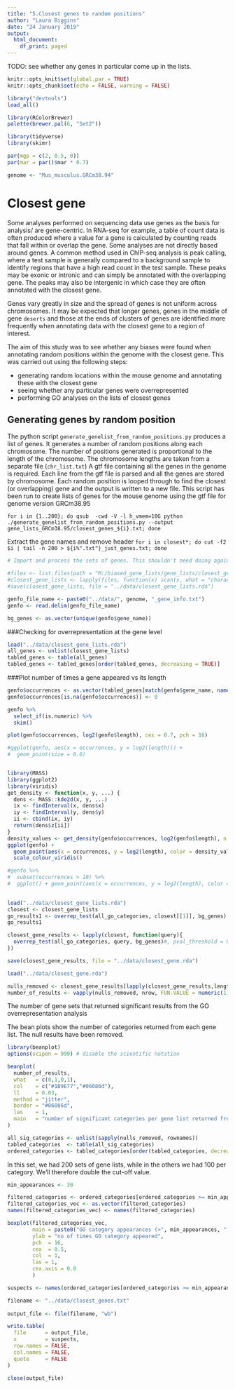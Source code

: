---
title: "5.Closest genes to random positions"
author: "Laura Biggins"
date: "24 January 2019"
output:
  html_document:
    df_print: paged
---

TODO: see whether any genes in particular come up in the lists.

```{r setup, include=FALSE}
knitr::opts_knit$set(global.par = TRUE)
knitr::opts_chunk$set(echo = FALSE, warning = FALSE)
```

```{r}
library("devtools")
load_all()

library(RColorBrewer)
palette(brewer.pal(6, "Set2"))

library(tidyverse)
library(skimr)

par(mgp = c(2, 0.5, 0))
par(mar = par()$mar * 0.7)

genome <- "Mus_musculus.GRCm38.94"
```

# Closest gene

Some analyses performed on sequencing data use genes as the basis for analysis/ are gene-centric. In RNA-seq for example, a table of count data is often produced where a value for a gene is calculated by counting reads that fall within or overlap the gene. 
Some analyses are not directly based around genes. A common method used in ChIP-seq analysis is peak calling, where a test sample is generally compared to a background sample to identify regions that have a high read count in the test sample. These peaks may be exonic or intronic and can simply be annotated with the overlapping gene. The peaks may also be intergenic in which case they are often annotated with the closest gene.        
                      
Genes vary greatly in size and the spread of genes is not uniform across chromosomes. It may be expected that longer genes, genes in the middle of gene `deserts` and those at the ends of clusters of genes are identified more frequently when annotating data with the closest gene to a region of interest.                      
                   
The aim of this study was to see whether any biases were found when annotating random positions within the genome with the closest gene.
This was carried out using the following steps:                  
                  
* generating random locations within the mouse genome and annotating these with the closest gene
* seeing whether any particular genes were overrepresented
* performing GO analyses on the lists of closest genes


## Generating genes by random position
  
The python script `generate_genelist_from_random_positions.py` produces a list of genes.
It generates a number of random positions along each chromosome. The number of positions generated is proportional to the length of the chromosome. The chromosome lengths are taken from a separate file (`chr_list.txt`)
A gtf file containing all the genes in the genome is required. Each line from the gtf file is parsed and all the genes are stored by chromosome.
Each random position is looped through to find the closest (or overlapping) gene and the output is written to a new file.
This script has been run to create lists of genes for the mouse genome using the gtf file for genome version GRCm38.95

`for i in {1..200}; do qsub  -cwd -V -l h_vmem=10G python ./generate_genelist_from_random_positions.py --output gene_lists_GRCm38.95/closest_genes_${i}.txt; done`

Extract the gene names and remove header
`for i in closest*; do cut -f2 $i | tail -n 200 > ${i%".txt"}_just_genes.txt; done`


```{r, echo = FALSE, eval = FALSE}
# Import and process the sets of genes. This shouldn't need doing again unless the lists are re-generated

#files <- list.files(path = "M:/biased_gene_lists/gene_lists/closest_gene/", pattern = ".txt", full.names = TRUE)
#closest_gene_lists <- lapply(files, function(x) scan(x, what = "character"))
#save(closest_gene_lists, file = "../data/closest_gene_lists.rda")
```

```{r}
genfo_file_name <- paste0("../data/", genome, "_gene_info.txt")
genfo <- read.delim(genfo_file_name)

bg_genes <- as.vector(unique(genfo$gene_name))
```

###Checking for overrepresentation at the gene level
```{r}
load("../data/closest_gene_lists.rda")
all_genes <- unlist(closest_gene_lists)
tabled_genes <- table(all_genes)
tabled_genes <- tabled_genes[order(tabled_genes, decreasing = TRUE)]
```

###Plot number of times a gene appeared vs its length
```{r}
genfo$occurrences <- as.vector(tabled_genes[match(genfo$gene_name, names(tabled_genes))])
genfo$occurrences[is.na(genfo$occurrences)] <- 0

genfo %>%
  select_if(is.numeric) %>%
  skim()

plot(genfo$occurrences, log2(genfo$length), cex = 0.7, pch = 16)

#ggplot(genfo, aes(x = occurrences, y = log2(length))) +
#  geom_point(size = 0.6)


library(MASS)
library(ggplot2)
library(viridis)
get_density <- function(x, y, ...) {
  dens <- MASS::kde2d(x, y, ...)
  ix <- findInterval(x, dens$x)
  iy <- findInterval(y, dens$y)
  ii <- cbind(ix, iy)
  return(dens$z[ii])
}
density_values <- get_density(genfo$occurrences, log2(genfo$length), n = 75)
ggplot(genfo) +
  geom_point(aes(x = occurrences, y = log2(length), color = density_values)) +
  scale_colour_viridis()

#genfo %>%
#  subset(occurrences > 10) %>%
#  ggplot() + geom_point(aes(x = occurrences, y = log2(length), color = get_density(occurrences, log2(length), n = 50)))
    
```

```{r overrep, eval = FALSE}
load("../data/closest_gene_lists.rda")
closest <- closest_gene_lists
go_results1 <- overrep_test(all_go_categories, closest[[1]], bg_genes)
go_results1

closest_gene_results <- lapply(closest, function(query){
  overrep_test(all_go_categories, query, bg_genes)#, pval_threshold = 0.2)
})

save(closest_gene_results, file = "../data/closest_gene.rda")
```

```{r}
load("../data/closest_gene.rda")

nulls_removed <- closest_gene_results[lapply(closest_gene_results,length) != 0]
number_of_results <- vapply(nulls_removed, nrow, FUN.VALUE = numeric(1))
```
  

The number of gene sets that returned significant results from the GO 
overrepresentation analysis 

The bean plots show the number of categories returned from each gene list.
The null results have been removed.
```{r beanplots}
library(beanplot)
options(scipen = 999) # disable the scientific notation

beanplot(
  number_of_results, 
  what   = c(0,1,0,1), 
  col    = c("#1B9E77","#06086d"), 
  ll     = 0.03, 
  method = "jitter", 
  border = "#06086d",
  las    = 1,
  main   = "number of significant categories per gene list returned from GO analysis"
)
```

```{r}
all_sig_categories <- unlist(sapply(nulls_removed, rownames))
tabled_categories  <- table(all_sig_categories)
ordered_categories <- tabled_categories[order(tabled_categories, decreasing = TRUE)]
```

In this set, we had 200 sets of gene lists, while in the others we had 100 per category.
We'll therefore double the cut-off value.

```{r}
min_appearances <- 30
```

```{r filter}
filtered_categories <- ordered_categories[ordered_categories >= min_appearances]
filtered_categories_vec <- as.vector(filtered_categories)
names(filtered_categories_vec) <- names(filtered_categories)
```

```{r}
boxplot(filtered_categories_vec,
        main = paste0("GO category appearances (>", min_appearances, ")"),
        ylab = "no of times GO category appeared",
        pch  = 16,
        cex  = 0.5,
        col  = 1,
        las = 1,
        cex.axis = 0.8
        )

```


```{r }
suspects <- names(ordered_categories[ordered_categories >= min_appearances])
```


```{r, eval = FALSE}
filename <- "../data/closest_genes.txt"
  
output_file <- file(filename, "wb")

write.table(
  file      = output_file,
  x         = suspects, 
  row.names = FALSE,
  col.names = FALSE, 
  quote     = FALSE
)

close(output_file)
```

